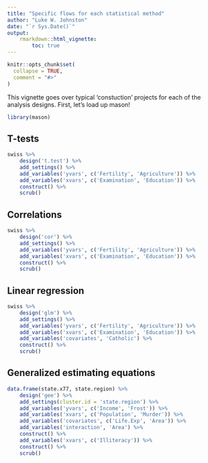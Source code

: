 ```yaml
---
title: "Specific flows for each statistical method"
author: "Luke W. Johnston"
date: "`r Sys.Date()`"
output: 
    rmarkdown::html_vignette:
        toc: true
---
```


```r
knitr::opts_chunk$set(
  collapse = TRUE,
  comment = "#>"
)
```

This vignette goes over typical 'constuction' projects for each of the analysis
designs. First, let's load up mason!

```r
library(mason)
```

## T-tests

```r
swiss %>% 
    design('t.test') %>% 
    add_settings() %>% 
    add_variables('yvars', c('Fertility', 'Agriculture')) %>% 
    add_variables('xvars', c('Examination', 'Education')) %>% 
    construct() %>% 
    scrub()
```

## Correlations

```r
swiss %>% 
    design('cor') %>% 
    add_settings() %>% 
    add_variables('yvars', c('Fertility', 'Agriculture')) %>% 
    add_variables('xvars', c('Examination', 'Education')) %>% 
    construct() %>% 
    scrub()
```

## Linear regression

```r
swiss %>% 
    design('glm') %>% 
    add_settings() %>% 
    add_variables('yvars', c('Fertility', 'Agriculture')) %>% 
    add_variables('xvars', c('Examination', 'Education')) %>% 
    add_variables('covariates', 'Catholic') %>% 
    construct() %>% 
    scrub()
```

## Generalized estimating equations

```r
data.frame(state.x77, state.region) %>% 
    design('gee') %>% 
    add_settings(cluster.id = 'state.region') %>% 
    add_variables('yvars', c('Income', 'Frost')) %>% 
    add_variables('xvars', c('Population', 'Murder')) %>% 
    add_variables('covariates', c('Life.Exp', 'Area')) %>% 
    add_variables('interaction', 'Area') %>% 
    construct() %>% 
    add_variables('xvars', c('Illiteracy')) %>%
    construct() %>%
    scrub()
```

<!--
## Partial least squares regression

```r
swiss %>% 
    design('pls') %>% 
    add_settings(validation = 'CV', cv.data = TRUE) %>% 
    add_variables('yvars', c('Agriculture')) %>% 
    add_variables('xvars', c('Examination', 'Education', 'Fertility')) %>% 
    construct() %>% 
    scrub() %>% 
    summary()
```

-->
